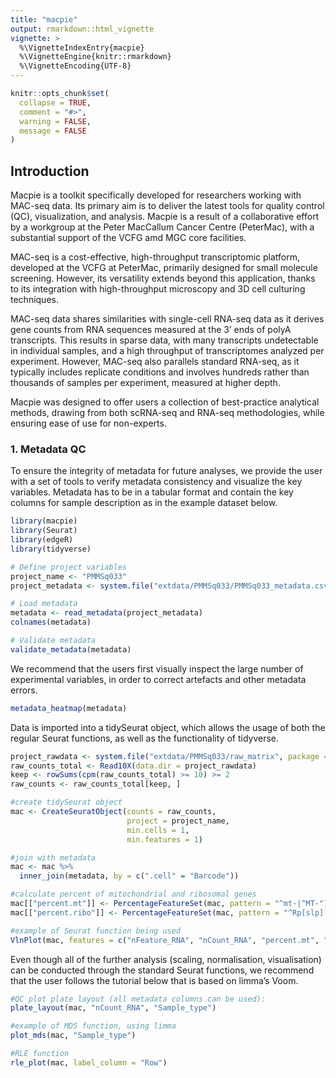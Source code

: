 ```yaml
---
title: "macpie"
output: rmarkdown::html_vignette
vignette: >
  %\VignetteIndexEntry{macpie}
  %\VignetteEngine{knitr::rmarkdown}
  %\VignetteEncoding{UTF-8}
---
```


```r
knitr::opts_chunk$set(
  collapse = TRUE,
  comment = "#>",
  warning = FALSE,
  message = FALSE
)
```

## Introduction

Macpie is a toolkit specifically developed for researchers working with MAC-seq data. Its primary aim is to deliver the latest tools for quality control (QC), visualization, and analysis. Macpie is a result of a collaborative effort by a workgroup at the Peter MacCallum Cancer Centre (PeterMac), with a substantial support of the VCFG amd MGC core facilities.

MAC-seq is a cost-effective, high-throughput transcriptomic platform,  developed at the VCFG at PeterMac, primarily designed for small molecule screening. However, its versatility extends beyond this application, thanks to its integration with high-throughput microscopy and 3D cell culturing techniques. 

MAC-seq data shares similarities with single-cell RNA-seq data as it derives gene counts from RNA sequences measured at the 3' ends of polyA transcripts. This results in sparse data, with many transcripts undetectable in individual samples, and a high throughput of transcriptomes analyzed per experiment. However, MAC-seq also parallels standard RNA-seq, as it typically includes replicate conditions and involves hundreds rather than thousands of samples per experiment, measured at higher depth.

Macpie was designed to offer users a collection of best-practice analytical methods, drawing from both scRNA-seq and RNA-seq methodologies, while ensuring ease of use for non-experts.

### 1. Metadata QC

To ensure the integrity of metadata for future analyses, we provide the user with a set of tools to verify metadata consistency and visualize the key variables. Metadata has to be in a tabular format and contain the key columns for sample description as in the example dataset below.

```r
library(macpie)
library(Seurat)
library(edgeR)
library(tidyverse)

# Define project variables
project_name <- "PMMSq033"
project_metadata <- system.file("extdata/PMMSq033/PMMSq033_metadata.csv", package = "macpie")

# Load metadata
metadata <- read_metadata(project_metadata)
colnames(metadata)

# Validate metadata
validate_metadata(metadata)
```

We recommend that the users first visually inspect the large number of experimental variables, in order to correct artefacts and other metadata errors.

```r
metadata_heatmap(metadata)

```

Data is imported into a tidySeurat object, which allows the usage of both the regular Seurat functions, as well as the functionality of tidyverse. 

```r
project_rawdata <- system.file("extdata/PMMSq033/raw_matrix", package = "macpie")
raw_counts_total <- Read10X(data.dir = project_rawdata)
keep <- rowSums(cpm(raw_counts_total) >= 10) >= 2
raw_counts <- raw_counts_total[keep, ]

#create tidySeurat object
mac <- CreateSeuratObject(counts = raw_counts,
                          project = project_name,
                          min.cells = 1,
                          min.features = 1)

#join with metadata
mac <- mac %>%
  inner_join(metadata, by = c(".cell" = "Barcode"))

#calculate percent of mitochondrial and ribosomal genes
mac[["percent.mt"]] <- PercentageFeatureSet(mac, pattern = "^mt-|^MT-")
mac[["percent.ribo"]] <- PercentageFeatureSet(mac, pattern = "^Rp[slp][[:digit:]]|^Rpsa|^RP[SLP][[:digit:]]|^RPSA")
```

```r
#example of Seurat function being used
VlnPlot(mac, features = c("nFeature_RNA", "nCount_RNA", "percent.mt", "percent.ribo"), ncol = 4)
```
Even though all of the further analysis (scaling, normalisation, visualisation) can be conducted through the standard Seurat functions, we recommend that the user follows the tutorial below that is based on limma's Voom.

```r
#QC plot plate layout (all metadata columns can be used):
plate_layout(mac, "nCount_RNA", "Sample_type")
```
```r
#example of MDS function, using limma
plot_mds(mac, "Sample_type")
```

```r
#RLE function
rle_plot(mac, label_column = "Row")
```
